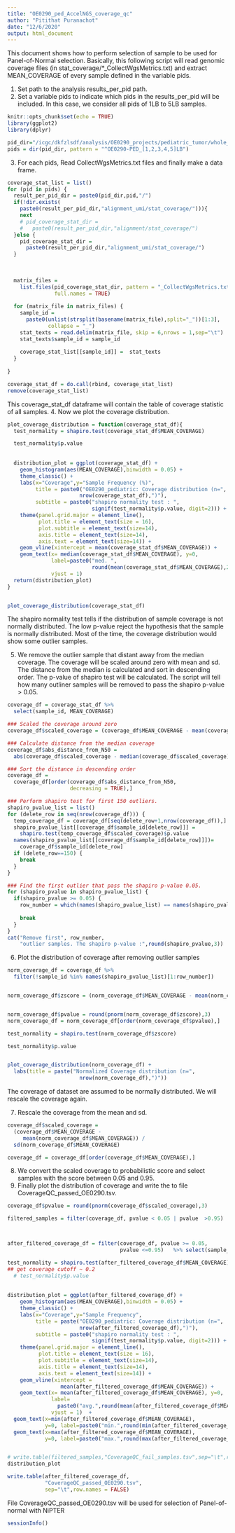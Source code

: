 ```yaml
---
title: "OE0290_ped_AccelNGS_coverage_qc"
author: "Pitithat Puranachot"
date: "12/6/2020"
output: html_document
---
```


This document shows how to perform selection of sample to be used for Panel-of-Normal selection. Basically, this following script will read genomic coverage files (in stat_coverage/*_CollectWgsMetrics.txt) and extract MEAN_COVERAGE of every sample defined in the variable pids.

1. Set path to the analysis results_per_pid path. 
2. Set a variable pids to indicate which pids in the results_per_pid will be included. In this case, we consider all pids of 1LB to 5LB samples.

```r
knitr::opts_chunk$set(echo = TRUE)
library(ggplot2)
library(dplyr)

pid_dir="/icgc/dkfzlsdf/analysis/OE0290_projects/pediatric_tumor/whole_genome_sequencing/results_per_pid/"
pids = dir(pid_dir, pattern = "^OE0290-PED_[1,2,3,4,5]LB")

```


3. For each pids, Read CollectWgsMetrics.txt files and finally make a data frame.
```r
coverage_stat_list = list()
for (pid in pids) {
  result_per_pid_dir = paste0(pid_dir,pid,"/")
  if(!dir.exists(
    paste0(result_per_pid_dir,"alignment_umi/stat_coverage/"))){
    next
    # pid_coverage_stat_dir =
    #   paste0(result_per_pid_dir,"alignment/stat_coverage/")
  }else {
    pid_coverage_stat_dir = 
      paste0(result_per_pid_dir,"alignment_umi/stat_coverage/")
  }
  
  
  
  matrix_files = 
    list.files(pid_coverage_stat_dir, pattern = "_CollectWgsMetrics.txt",
               full.names = TRUE)
  
  for (matrix_file in matrix_files) {
    sample_id = 
      paste0(unlist(strsplit(basename(matrix_file),split="_"))[1:3],
             collapse = "_")
    stat_texts = read.delim(matrix_file, skip = 6,nrows = 1,sep="\t")
    stat_texts$sample_id = sample_id
    
    coverage_stat_list[[sample_id]] =  stat_texts
  }
  
}

coverage_stat_df = do.call(rbind, coverage_stat_list)
remove(coverage_stat_list)
```

This coverage_stat_df dataframe will contain the table of coverage statistic of all samples. 
4. Now we plot the coverage distribution.

```r
plot_coverage_distribution = function(coverage_stat_df){
  test_normality = shapiro.test(coverage_stat_df$MEAN_COVERAGE)

  test_normality$p.value
  
  
  distribution_plot = ggplot(coverage_stat_df) + 
    geom_histogram(aes(MEAN_COVERAGE),binwidth = 0.05) + 
    theme_classic() + 
    labs(x="Coverage",y="Sample Frequency (%)",
         title = paste0("OE0290_pediatric: Coverage distribution (n=",
                       nrow(coverage_stat_df),")"),
         subtitle = paste0("shapiro normality test : ",
                           signif(test_normality$p.value, digit=2))) + 
    theme(panel.grid.major = element_line(),
          plot.title = element_text(size = 16),
          plot.subtitle = element_text(size=14),
          axis.title = element_text(size=14),
          axis.text = element_text(size=14)) + 
    geom_vline(xintercept = mean(coverage_stat_df$MEAN_COVERAGE)) + 
    geom_text(x= median(coverage_stat_df$MEAN_COVERAGE), y=0,
              label=paste0("med. ",
                           round(mean(coverage_stat_df$MEAN_COVERAGE),2)),
              vjust = 1) 
  return(distribution_plot)
}


plot_coverage_distribution(coverage_stat_df)

```
The shapiro normality test tells if the distribution of sample coverage is not normally distributed. The low p-value reject the hypothesis that the sample is normally distributed. Most of the time, the coverage distribution would show some outlier samples.

5. We remove the outlier sample that distant away from the median coverage. The coverage will be scaled around zero with mean and sd. The distance from the median is calculated and sort in descending order. The p-value of shapiro test will be calculated. The script will tell how many outliner samples will be removed to pass the shapiro p-value > 0.05.
```r
coverage_df = coverage_stat_df %>% 
  select(sample_id, MEAN_COVERAGE)

### Scaled the coverage around zero
coverage_df$scaled_coverage = (coverage_df$MEAN_COVERAGE - mean(coverage_df$MEAN_COVERAGE)) / sd(coverage_df$MEAN_COVERAGE)

### Calculate distance from the median coverage
coverage_df$abs_distance_from_N50 = 
  abs(coverage_df$scaled_coverage - median(coverage_df$scaled_coverage))

### Sort the distance in descending order 
coverage_df = 
  coverage_df[order(coverage_df$abs_distance_from_N50,
                    decreasing = TRUE),]

### Perform shapiro test for first 150 outliers.
shapiro_pvalue_list = list()
for (delete_row in seq(nrow(coverage_df))) {
  temp_coverage_df = coverage_df[seq(delete_row+1,nrow(coverage_df)),]
  shapiro_pvalue_list[[coverage_df$sample_id[delete_row]]] = 
    shapiro.test(temp_coverage_df$scaled_coverage)$p.value
  names(shapiro_pvalue_list[[coverage_df$sample_id[delete_row]]])=
    coverage_df$sample_id[delete_row]
  if (delete_row==150) {
    break
  }
}

### Find the first outlier that pass the shapiro p-value 0.05.
for (shapiro_pvalue in shapiro_pvalue_list) {
  if(shapiro_pvalue >= 0.05) {
    row_number = which(names(shapiro_pvalue_list) == names(shapiro_pvalue))
    
    break
  }
}
cat("Remove first", row_number,
    "outlier samples. The shapiro p-value :",round(shapiro_pvalue,3))
```


6. Plot the distribution of coverage after removing outlier samples
```r

norm_coverage_df = coverage_df %>% 
  filter(!sample_id %in% names(shapiro_pvalue_list)[1:row_number])


norm_coverage_df$zscore = (norm_coverage_df$MEAN_COVERAGE - mean(norm_coverage_df$MEAN_COVERAGE)) / sd(norm_coverage_df$MEAN_COVERAGE)


norm_coverage_df$pvalue = round(pnorm(norm_coverage_df$zscore),3)
norm_coverage_df = norm_coverage_df[order(norm_coverage_df$pvalue),]

test_normality = shapiro.test(norm_coverage_df$zscore)

test_normality$p.value


plot_coverage_distribution(norm_coverage_df) +
  labs(title = paste("Normalized Coverage distribution (n=",
                       nrow(norm_coverage_df),")")) 
```
The coverage of dataset are assumed to be normally distributed. We will rescale the coverage again.

7. Rescale the coverage from the mean and sd.
```r

coverage_df$scaled_coverage = 
  (coverage_df$MEAN_COVERAGE - 
     mean(norm_coverage_df$MEAN_COVERAGE)) /
  sd(norm_coverage_df$MEAN_COVERAGE)

coverage_df = coverage_df[order(coverage_df$MEAN_COVERAGE),]

```


8. We convert the scaled coverage to probabilistic score and select samples with the score between 0.05 and 0.95.
9. Finally plot the distribution of coverage and write the to file CoverageQC_passed_OE0290.tsv. 
```r
coverage_df$pvalue = round(pnorm(coverage_df$scaled_coverage),3)

filtered_samples = filter(coverage_df, pvalue < 0.05 | pvalue  >0.95)  %>% select(sample_id,MEAN_COVERAGE,pvalue)



after_filtered_coverage_df = filter(coverage_df, pvalue >= 0.05, 
                                    pvalue <=0.95)   %>% select(sample_id,MEAN_COVERAGE,pvalue)

test_normality = shapiro.test(after_filtered_coverage_df$MEAN_COVERAGE)
## get coverage cutoff ~ 0.2
  # test_normality$p.value
  
  
distribution_plot = ggplot(after_filtered_coverage_df) + 
    geom_histogram(aes(MEAN_COVERAGE),binwidth = 0.05) + 
    theme_classic() + 
    labs(x="Coverage",y="Sample Frequency",
         title = paste("OE0290_pediatric: Coverage distribution (n=",
                       nrow(after_filtered_coverage_df),")"),
         subtitle = paste0("shapiro normality test : ",
                           signif(test_normality$p.value, digit=2))) + 
    theme(panel.grid.major = element_line(),
          plot.title = element_text(size = 16),
          plot.subtitle = element_text(size=14),
          axis.title = element_text(size=14),
          axis.text = element_text(size=14)) + 
    geom_vline(xintercept = 
                 mean(after_filtered_coverage_df$MEAN_COVERAGE)) + 
    geom_text(x= mean(after_filtered_coverage_df$MEAN_COVERAGE), y=0,
              label=
                paste0("avg.",round(mean(after_filtered_coverage_df$MEAN_COVERAGE),2)),
              vjust = 1)  + 
  geom_text(x=min(after_filtered_coverage_df$MEAN_COVERAGE), 
            y=0, label=paste0("min.",round(min(after_filtered_coverage_df$MEAN_COVERAGE),2)))  + 
  geom_text(x=max(after_filtered_coverage_df$MEAN_COVERAGE), 
            y=0, label=paste0("max.",round(max(after_filtered_coverage_df$MEAN_COVERAGE),2)))


# write.table(filtered_samples,"CoverageQC_fail_samples.tsv",sep="\t",row.names = FALSE)
distribution_plot

write.table(after_filtered_coverage_df,
            "CoverageQC_passed_OE0290.tsv",
            sep="\t",row.names = FALSE)

```
File CoverageQC_passed_OE0290.tsv will be used for selection of Panel-of-normal with NiPTER

```r
sessionInfo()
```

